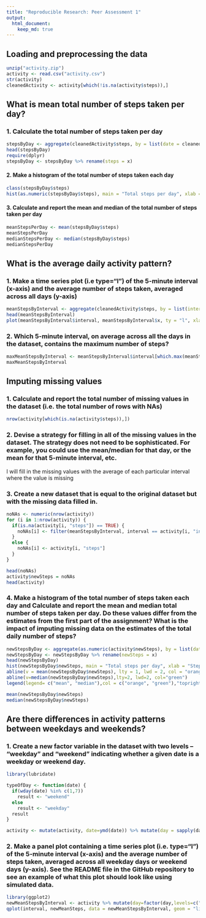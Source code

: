 ```yaml
---
title: "Reproducible Research: Peer Assessment 1"
output: 
  html_document:
    keep_md: true
---
```



## Loading and preprocessing the data
```r
unzip("activity.zip")
activity <- read.csv("activity.csv")
str(activity)
cleanedActivity <- activity[which(!is.na(activity$steps)),]
```


## What is mean total number of steps taken per day?

### 1. Calculate the total number of steps taken per day
```r
stepsByDay <- aggregate(cleanedActivity$steps, by = list(date = cleanedActivity$date), FUN = sum)
head(stepsByDay)
require(dplyr)
stepsByDay <- stepsByDay %>% rename(steps = x)
```

####  2. Make a histogram of the total number of steps taken each day
```r
class(stepsByDay$steps)
hist(as.numeric(stepsByDay$steps), main = "Total steps per day", xlab = "Steps per day", col = "red", breaks = 20)
```

#### 3. Calculate and report the mean and median of the total number of steps taken per day
```r
meanStepsPerDay <- mean(stepsByDay$steps)
meanStepsPerDay
medianStepsPerDay <- median(stepsByDay$steps)
medianStepsPerDay
```


## What is the average daily activity pattern?

### 1. Make a time series plot (i.e type="l") of the 5-minute interval (x-axis) and the average number of steps taken, averaged across all days (y-axis)
```r
meanStepsByInterval <- aggregate(cleanedActivity$steps, by = list(interval = cleanedActivity$interval), FUN = mean)
head(meanStepsByInterval)
plot(meanStepsByInterval$interval, meanStepsByInterval$x, ty = "l", xlab = "Interval time", ylab = "Average steps", col = "purple" )
```

### 2. Which 5-minute interval, on average across all the days in the dataset, contains the maximum number of steps?
```r
maxMeanStepsByInterval <- meanStepsByInterval$interval[which.max(meanStepsByInterval$x)]
maxMeanStepsByInterval
```

## Imputing missing values

### 1. Calculate and report the total number of missing values in the dataset (i.e. the total number of rows with NAs)
```r
nrow(activity[which(is.na(activity$steps)),])
```

### 2. Devise a strategy for filling in all of the missing values in the dataset. The strategy does not need to be sophisticated. For example, you could use the mean/median for that day, or the mean for that 5-minute interval, etc.

I will fill in the missing values with the average of each particular interval where the value is missing

### 3. Create a new dataset that is equal to the original dataset but with the missing data filled in.

```r
noNAs <- numeric(nrow(activity))
for (i in 1:nrow(activity)) {
  if(is.na(activity[i, "steps"]) == TRUE) {
    noNAs[i] <- filter(meanStepsByInterval, interval == activity[i, "interval"]) %>% select(x)
  }
  else {
    noNAs[i] <- activity[i, "steps"]
  }
}

head(noNAs)
activity$newSteps = noNAs
head(activity)
```

### 4. Make a histogram of the total number of steps taken each day and Calculate and report the mean and median total number of steps taken per day. Do these values differ from the estimates from the first part of the assignment? What is the impact of imputing missing data on the estimates of the total daily number of steps?
```r
newStepsByDay <- aggregate(as.numeric(activity$newSteps), by = list(date = activity$date), FUN = sum)
newStepsByDay <- newStepsByDay %>% rename(newSteps = x)
head(newStepsByDay)
hist(newStepsByDay$newSteps, main = "Total steps per day", xlab = "Steps per day", col = "purple", breaks = 20)
abline(v = mean(newStepsByDay$newSteps), lty = 1, lwd = 2, col = "orange")
abline(v=median(newStepsByDay$newSteps),lty=2, lwd=2, col="green")
legend(legend= c("mean", "median"),col = c("orange", "green"),"topright",lty= c(1, 2),lwd=2,bty = "n")

mean(newStepsByDay$newSteps)
median(newStepsByDay$newSteps)
```


## Are there differences in activity patterns between weekdays and weekends?

### 1. Create a new factor variable in the dataset with two levels – “weekday” and “weekend” indicating whether a given date is a weekday or weekend day.
```r
library(lubridate)

typeOfDay <- function(date) {
  if(wday(date) %in% c(1,7)) 
    result <- "weekend"
  else
    result <- "weekday"
  result
}

activity <- mutate(activity, date=ymd(date)) %>% mutate(day = sapply(date, typeOfDay))
```

### 2. Make a panel plot containing a time series plot (i.e. \color{red}{\verb|type = "l"|}type="l") of the 5-minute interval (x-axis) and the average number of steps taken, averaged across all weekday days or weekend days (y-axis). See the README file in the GitHub repository to see an example of what this plot should look like using simulated data.
```r
library(ggplot2)
newMeanStepsByInterval <- activity %>% mutate(day=factor(day,levels=c("weekend","weekday")), newSteps=as.numeric(newSteps)) %>% group_by(interval,day) %>% summarise(newMeanSteps = mean(newSteps))
qplot(interval, newMeanSteps, data = newMeanStepsByInterval, geom = "line", facets = day~.)
```